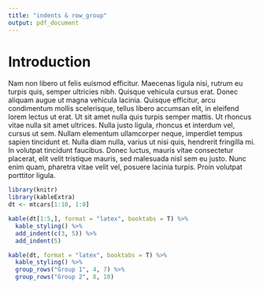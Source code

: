 ```yaml
---
title: "indents & row_group"
output: pdf_document
---
```


# Introduction
Nam non libero ut felis euismod efficitur. Maecenas ligula nisi, rutrum eu turpis quis, semper ultricies nibh. Quisque vehicula cursus erat. Donec aliquam augue ut magna vehicula lacinia. Quisque efficitur, arcu condimentum mollis scelerisque, tellus libero accumsan elit, in eleifend lorem lectus ut erat. Ut sit amet nulla quis turpis semper mattis. Ut rhoncus vitae nulla sit amet ultrices. Nulla justo ligula, rhoncus et interdum vel, cursus ut sem. Nullam elementum ullamcorper neque, imperdiet tempus sapien tincidunt et. Nulla diam nulla, varius ut nisi quis, hendrerit fringilla mi. In volutpat tincidunt faucibus. Donec luctus, mauris vitae consectetur placerat, elit velit tristique mauris, sed malesuada nisl sem eu justo. Nunc enim quam, pharetra vitae velit vel, posuere lacinia turpis. Proin volutpat porttitor ligula.

```r
library(knitr)
library(kableExtra)
dt <- mtcars[1:10, 1:8]
```

```r
kable(dt[1:5,], format = "latex", booktabs = T) %>%
  kable_styling() %>%
  add_indent(c(3, 5)) %>%
  add_indent(5)
```

```r
kable(dt, format = "latex", booktabs = T) %>%
  kable_styling() %>%
  group_rows("Group 1", 4, 7) %>%
  group_rows("Group 2", 8, 10)
```

